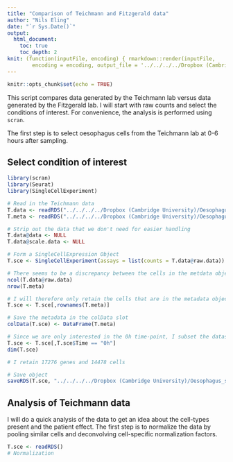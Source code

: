 ```yaml
---
title: "Comparison of Teichmann and Fitzgerald data"
author: "Nils Eling"
date: "`r Sys.Date()`"
output: 
  html_document:
    toc: true
    toc_depth: 2
knit: (function(inputFile, encoding) { rmarkdown::render(inputFile, 
        encoding = encoding, output_file = '../../../../Dropbox (Cambridge University)/Oesophagus_single_cell/Results/Reports/Teichmann_Fitzgerald_comparison.html') })
---
```


```r
knitr::opts_chunk$set(echo = TRUE)
```

This script compares data generated by the Teichmann lab versus data generated by the Fitzgerald lab.
I will start with raw counts and select the conditions of interest.
For convenience, the analysis is performed using `scran`.

The first step is to select oesophagus cells from the Teichmann lab at 0-6 hours after sampling.

## Select condition of interest

```r
library(scran)
library(Seurat)
library(SingleCellExperiment)

# Read in the Teichmann data
T.data <- readRDS("../../../../Dropbox (Cambridge University)/Oesophagus_single_cell/Teichman_data/Data/Oesophagus_QC_TSNE_alldonors.gz")
T.meta <- readRDS("../../../../Dropbox (Cambridge University)/Oesophagus_single_cell/Teichman_data/Data/oesophagus_QC_TSNE_alldonors_bbknn_UMAP_meta.gz")

# Strip out the data that we don't need for easier handling
T.data@data <- NULL
T.data@scale.data <- NULL

# Form a SingleCellExpression Object
T.sce <- SingleCellExperiment(assays = list(counts = T.data@raw.data))

# There seems to be a discrepancy between the cells in the metdata object and the Seurat object
ncol(T.data@raw.data)
nrow(T.meta)

# I will therefore only retain the cells that are in the metadata object
T.sce <- T.sce[,rownames(T.meta)]

# Save the metadata in the colData slot
colData(T.sce) <- DataFrame(T.meta) 

# Since we are only interested in the 0h time-point, I subset the dataset to exactly this collection time
T.sce <- T.sce[,T.sce$Time == "0h"]
dim(T.sce)

# I retain 17276 genes and 14478 cells

# Save object
saveRDS(T.sce, "../../../../Dropbox (Cambridge University)/Oesophagus_single_cell/Teichman_data/Data/Teichmann_data_small.rds")
```

## Analysis of Teichmann data

I will do a quick analysis of the data to get an idea about the cell-types present and the patient effect.
The first step is to normalize the data by pooling similar cells and deconvolving cell-specific normalization factors.

```r
T.sce <- readRDS()
# Normalization 
```